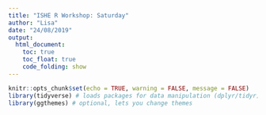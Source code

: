 ```yaml
---
title: "ISHE R Workshop: Saturday"
author: "Lisa"
date: "24/08/2019"
output: 
  html_document:
    toc: true
    toc_float: true
    code_folding: show
---
```


```r
knitr::opts_chunk$set(echo = TRUE, warning = FALSE, message = FALSE)
library(tidyverse) # loads packages for data manipulation (dplyr/tidyr) and visualisation (ggplot2)
library(ggthemes) # optional, lets you change themes
```

